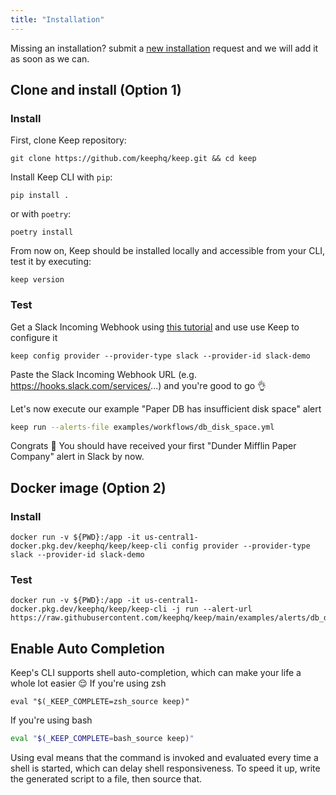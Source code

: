 ```yaml
---
title: "Installation"
---
```

<Info>Missing an installation? submit a <a href="https://github.com/keephq/keep/issues/new?assignees=&labels=&projects=&template=use_case.md&title=">new installation</a>  request and we will add it as soon as we can.</Info>
## Clone and install (Option 1)

### Install
First, clone Keep repository:

```shell
git clone https://github.com/keephq/keep.git && cd keep
```

Install Keep CLI with `pip`:

```shell
pip install .
```
or with `poetry`:

```shell
poetry install
```

From now on, Keep should be installed locally and accessible from your CLI, test it by executing:

```
keep version
```

### Test
Get a Slack Incoming Webhook using [this tutorial](https://api.slack.com/messaging/webhooks) and use use Keep to configure it

```
keep config provider --provider-type slack --provider-id slack-demo
```
Paste the Slack Incoming Webhook URL (e.g. https://hooks.slack.com/services/...) and you're good to go 👌

Let's now execute our example "Paper DB has insufficient disk space" alert

```bash
keep run --alerts-file examples/workflows/db_disk_space.yml
```

Congrats 🥳 You should have received your first "Dunder Mifflin Paper Company" alert in Slack by now.


## Docker image (Option 2)
### Install

```
docker run -v ${PWD}:/app -it us-central1-docker.pkg.dev/keephq/keep/keep-cli config provider --provider-type slack --provider-id slack-demo
```

### Test
```
docker run -v ${PWD}:/app -it us-central1-docker.pkg.dev/keephq/keep/keep-cli -j run --alert-url https://raw.githubusercontent.com/keephq/keep/main/examples/alerts/db_disk_space.yml
```


## Enable Auto Completion
Keep's CLI supports shell auto-completion, which can make your life a whole lot easier 😌
If you're using zsh

```shell title=~/.zshrc
eval "$(_KEEP_COMPLETE=zsh_source keep)"
```

If you're using bash

```bash title=~/.bashrc
eval "$(_KEEP_COMPLETE=bash_source keep)"
```

<Info>Using eval means that the command is invoked and evaluated every time a shell is started, which can delay shell responsiveness. To speed it up, write the generated script to a file, then source that.</Info>
